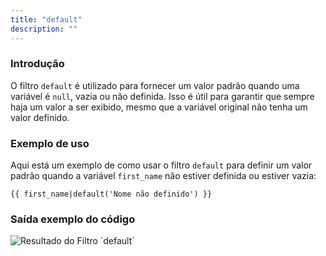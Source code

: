 ```yaml
---
title: "default"
description: ""
---
```


### Introdução

O filtro `default` é utilizado para fornecer um valor padrão quando uma variável é `null`, vazia ou não definida. Isso é útil para garantir que sempre haja um valor a ser exibido, mesmo que a variável original não tenha um valor definido.

### Exemplo de uso

Aqui está um exemplo de como usar o filtro `default` para definir um valor padrão quando a variável `first_name` não estiver definida ou estiver vazia:

```twig
{{ first_name|default('Nome não definido') }}
```

### Saída exemplo do código

<img src="assets/default.png" alt="Resultado do Filtro `default`" />
